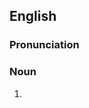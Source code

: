 ==English==

===Pronunciation===
{{rfp|lang=en}}

===Noun===
{{head|en|noun}}

# {{alternative form of|acolyte|lang=en}}
